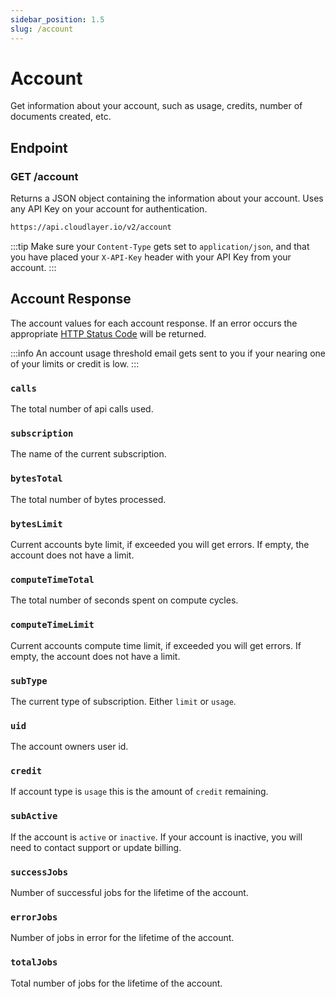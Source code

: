 ```yaml
---
sidebar_position: 1.5
slug: /account
---
```


# Account

<head>
  <title>Account | Docs - Document Generation Service</title>
  <meta
    name="description"
    content="cloudlayer.io is a service for helping you automate your document generation processes using our PDF Generation and Image Generation services."
  />
</head>

Get information about your account, such as usage, credits, number of documents created, etc.

## Endpoint

### GET /account

Returns a JSON object containing the information about your account. Uses any API Key on your account for authentication.

```html title="GET /account"
https://api.cloudlayer.io/v2/account
```

:::tip
Make sure your `Content-Type` gets set to `application/json`, and that you have placed your `X-API-Key` header with your API Key from your account.
:::

## Account Response
The account values for each account response. If an error occurs the appropriate [HTTP Status Code](/api#http-status-codes) will be returned.

:::info
An account usage threshold email gets sent to you if your nearing one of your limits or credit is low.
:::

### `calls`
The total number of api calls used.

### `subscription`
The name of the current subscription.

### `bytesTotal`
The total number of bytes processed.

### `bytesLimit`
Current accounts byte limit, if exceeded you will get errors. If empty, the account does not have a limit.

### `computeTimeTotal`
The total number of seconds spent on compute cycles.

### `computeTimeLimit`
Current accounts compute time limit, if exceeded you will get errors. If empty, the account does not have a limit.

### `subType`
The current type of subscription. Either `limit` or `usage`.

### `uid`
The account owners user id.

### `credit`
If account type is `usage` this is the amount of `credit` remaining.

### `subActive`
If the account is `active` or `inactive`.  If your account is inactive, you will need to contact support or update billing.

### `successJobs`
Number of successful jobs for the lifetime of the account.

### `errorJobs`
Number of jobs in error for the lifetime of the account.

### `totalJobs`
Total number of jobs for the lifetime of the account.



